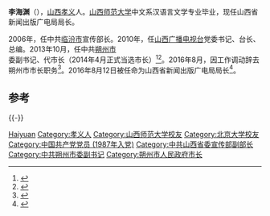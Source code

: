'''李海渊'''（{{bd|1964年|10月||catIdx=Li李}}），[[山西|山西]][[孝义|孝义]]人。[[山西师范大学|山西师范大学]]中文系汉语言文学专业毕业，现任山西省新闻出版广电局局长。

2006年，任中共[[临汾市|临汾市]]宣传部长。2010年，任[[山西广播电视台|山西广播电视台]]党委书记、台长、总编。2013年10月，任中共[[朔州市|朔州市]]委副书记、代市长（2014年4月正式当选市长）<ref>{{cite news|title=朔州市委召开常委（扩大）会议传达贯彻山西省领导干部大会精神|url=http://cpc.people.com.cn/n/2014/0903/c64387-25594204.html|accessdate=2014-09-09|newspaper=人民网|archive-date=2016-03-04|archive-url=https://web.archive.org/web/20160304072643/http://cpc.people.com.cn/n/2014/0903/c64387-25594204.html|dead-url=no}}</ref><ref>{{cite news|title=2013年10月中央及地方党委人事任免一览|url=http://www.zgdsw.org.cn/n/2013/1104/c218988-23422563.html|accessdate=2014-09-09|newspaper=人民网|archive-date=2014-09-10|archive-url=https://web.archive.org/web/20140910195847/http://www.zgdsw.org.cn/n/2013/1104/c218988-23422563.html|dead-url=no}}</ref>。2016年8月，因工作调动辞去朔州市市长职务<ref>{{cite news|title=刘志宏任山西朔州市代市长，原市长李海渊因工作调动辞任|url=http://www.thepaper.cn/newsDetail_forward_1509579|accessdate=2016-08-05|newspaper=澎湃新闻|archive-date=2016-08-17|archive-url=https://web.archive.org/web/20160817012435/http://www.thepaper.cn/newsDetail_forward_1509579|dead-url=no}}</ref>。2016年8月12日被任命为山西省新闻出版广电局局长<ref>{{cite news|title=朔州市原市长李海渊任山西省新闻出版广电局局长|url=http://finance.lcxw.cn/fwfb/zhengce/2016-08-17/2484.html|accessdate=2017-04-04|work=中国经济网|date=2016-08-17|archive-date=2017-04-05|archive-url=https://web.archive.org/web/20170405170216/http://finance.lcxw.cn/fwfb/zhengce/2016-08-17/2484.html|dead-url=no}}</ref>。

==参考==
{{reflist}}

{{-}}
{{start box}}
{{s-gov|prc}}
{{s-new}}
{{s-title|[[山西省广播电视局|山西省广播电视局]]局长|2018年12月－2021年3月}}
{{s-after|[[赵晓春|赵晓春]]}}
{{s-before|[[齐峰|齐峰]]}}
{{s-title|[[山西省新闻出版广电局|山西省新闻出版广电局]]局长|2016年8月－2018年12月}}
{{s-none|机构撤销}}
{{s-before|[[李正印|李正印]]}}
{{s-title|[[朔州市人民政府|朔州市人民政府]]市长|2013年9月－2016年7月}}
{{s-after|[[刘志宏_(1960年)|刘志宏]]}}
{{s-before|[[梁志祥|梁志祥]]}}
{{s-title|[[山西广播电视台|山西广播电视台]]台长|2010年10月－2013年9月}}
{{s-after|[[郭健_(1961年)|郭健]]}}
{{end box}}
{{中华人民共和国官员小作品}}
{{朔州市市长}}

{{DEFAULTSORT:Li李}}
[[Category:李姓|Haiyuan]]
[[Category:孝义人|Category:孝义人]]
[[Category:山西师范大学校友|Category:山西师范大学校友]]
[[Category:北京大学校友|Category:北京大学校友]]
[[Category:中国共产党党员_(1987年入党)|Category:中国共产党党员 (1987年入党)]]
[[Category:中共山西省委宣传部副部长|Category:中共山西省委宣传部副部长]]
[[Category:中共朔州市委副书记|Category:中共朔州市委副书记]]
[[Category:朔州市人民政府市长|Category:朔州市人民政府市长]]